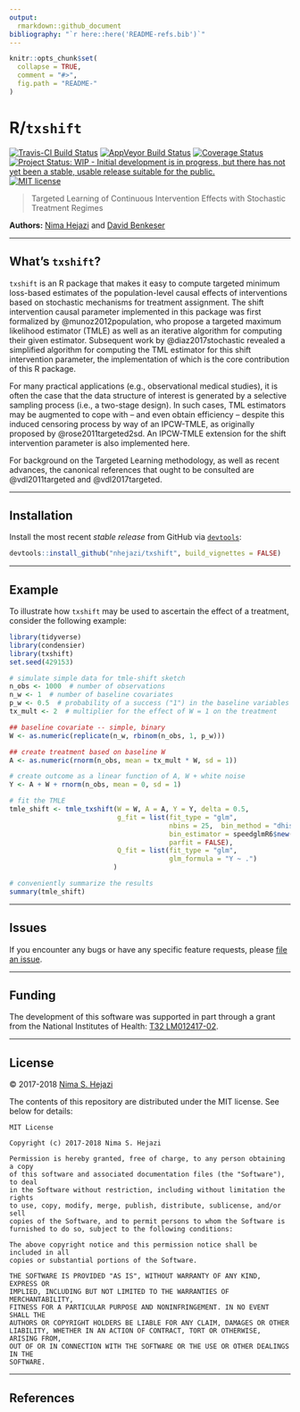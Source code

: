 ```yaml
---
output:
  rmarkdown::github_document
bibliography: "`r here::here('README-refs.bib')`"
---
```


<!-- README.md is generated from README.Rmd. Please edit that file -->

```r
knitr::opts_chunk$set(
  collapse = TRUE,
  comment = "#>",
  fig.path = "README-"
)
```

# R/`txshift`

[![Travis-CI Build Status](https://travis-ci.org/nhejazi/txshift.svg?branch=master)](https://travis-ci.org/nhejazi/txshift)
[![AppVeyor Build  Status](https://ci.appveyor.com/api/projects/status/github/nhejazi/txshift?branch=master&svg=true)](https://ci.appveyor.com/project/nhejazi/txshift)
[![Coverage Status](https://img.shields.io/codecov/c/github/nhejazi/txshift/master.svg)](https://codecov.io/github/nhejazi/txshift?branch=master)
[![Project Status: WIP - Initial development is in progress, but there has not yet been a stable, usable release suitable for the public.](http://www.repostatus.org/badges/latest/wip.svg)](http://www.repostatus.org/#wip)
[![MIT license](http://img.shields.io/badge/license-MIT-brightgreen.svg)](http://opensource.org/licenses/MIT)

> Targeted Learning of Continuous Intervention Effects with Stochastic Treatment
> Regimes

__Authors:__ [Nima Hejazi](http://nimahejazi.org) and [David
Benkeser](https://www.benkeserstatistics.com/)

---

## What's `txshift`?

`txshift` is an R package that makes it easy to compute targeted minimum
loss-based estimates of the population-level causal effects of interventions
based on stochastic mechanisms for treatment assignment. The shift intervention
causal parameter implemented in this package was first formalized by
@munoz2012population, who propose a targeted maximum likelihood estimator (TMLE)
as well as an iterative algorithm for computing their given estimator.
Subsequent work by @diaz2017stochastic revealed a simplified algorithm for
computing the TML estimator for this shift intervention parameter, the
implementation of which is the core contribution of this R package.

For many practical applications (e.g., observational medical studies), it is
often the case that the data structure of interest is generated by a selective
sampling process (i.e., a two-stage design). In such cases, TML estimators may
be augmented to cope with -- and even obtain efficiency -- despite this induced
censoring process by way of an IPCW-TMLE, as originally proposed by
@rose2011targeted2sd. An IPCW-TMLE extension for the shift intervention
parameter is also implemented here.

For background on the Targeted Learning methodology, as well as recent advances,
the canonical references that ought to be consulted are @vdl2011targeted and
@vdl2017targeted.

---

## Installation

Install the most recent _stable release_ from GitHub via
[`devtools`](https://www.rstudio.com/products/rpackages/devtools/):

```r
devtools::install_github("nhejazi/txshift", build_vignettes = FALSE)
```

---

## Example

To illustrate how `txshift` may be used to ascertain the effect of a treatment,
consider the following example:

```r
library(tidyverse)
library(condensier)
library(txshift)
set.seed(429153)

# simulate simple data for tmle-shift sketch
n_obs <- 1000  # number of observations
n_w <- 1  # number of baseline covariates
p_w <- 0.5  # probability of a success ("1") in the baseline variables
tx_mult <- 2  # multiplier for the effect of W = 1 on the treatment

## baseline covariate -- simple, binary
W <- as.numeric(replicate(n_w, rbinom(n_obs, 1, p_w)))

## create treatment based on baseline W
A <- as.numeric(rnorm(n_obs, mean = tx_mult * W, sd = 1))

# create outcome as a linear function of A, W + white noise
Y <- A + W + rnorm(n_obs, mean = 0, sd = 1)

# fit the TMLE
tmle_shift <- tmle_txshift(W = W, A = A, Y = Y, delta = 0.5,
                           g_fit = list(fit_type = "glm",
                                        nbins = 25,  bin_method = "dhist",
                                        bin_estimator = speedglmR6$new(),
                                        parfit = FALSE),
                           Q_fit = list(fit_type = "glm",
                                        glm_formula = "Y ~ .")
                          )

# conveniently summarize the results
summary(tmle_shift)
```

---

## Issues

If you encounter any bugs or have any specific feature requests, please [file an
issue](https://github.com/nhejazi/txshift/issues).

---

## Funding

The development of this software was supported in part through a grant from the
National Institutes of Health: [T32
LM012417-02](https://projectreporter.nih.gov/project_info_description.cfm?aid=9248418&icde=37849831&ddparam=&ddvalue=&ddsub=&cr=1&csb=default&cs=ASC&pball=).

---

## License

&copy; 2017-2018 [Nima S. Hejazi](http://nimahejazi.org)

The contents of this repository are distributed under the MIT license. See below
for details:
```
MIT License

Copyright (c) 2017-2018 Nima S. Hejazi

Permission is hereby granted, free of charge, to any person obtaining a copy
of this software and associated documentation files (the "Software"), to deal
in the Software without restriction, including without limitation the rights
to use, copy, modify, merge, publish, distribute, sublicense, and/or sell
copies of the Software, and to permit persons to whom the Software is
furnished to do so, subject to the following conditions:

The above copyright notice and this permission notice shall be included in all
copies or substantial portions of the Software.

THE SOFTWARE IS PROVIDED "AS IS", WITHOUT WARRANTY OF ANY KIND, EXPRESS OR
IMPLIED, INCLUDING BUT NOT LIMITED TO THE WARRANTIES OF MERCHANTABILITY,
FITNESS FOR A PARTICULAR PURPOSE AND NONINFRINGEMENT. IN NO EVENT SHALL THE
AUTHORS OR COPYRIGHT HOLDERS BE LIABLE FOR ANY CLAIM, DAMAGES OR OTHER
LIABILITY, WHETHER IN AN ACTION OF CONTRACT, TORT OR OTHERWISE, ARISING FROM,
OUT OF OR IN CONNECTION WITH THE SOFTWARE OR THE USE OR OTHER DEALINGS IN THE
SOFTWARE.
```

---

## References

